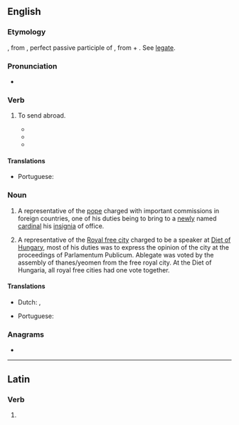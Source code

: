 ==English==

===Etymology===
{{bor|en|fr|ablegat|ablégate|withtext=1}}, from {{der|en|la|ablēgātus}}, perfect passive participle of {{m|la|ablēgō||I send off or away; banish}}, from {{m|la|ab||from, away from}} + {{m|la|lēgō||I dispatch, send on a commission}}. See [[legate]].

===Pronunciation===
* {{a|US}} {{IPA|/ˈæ.bləˌɡeɪt/|/ˈæ.bləˌɡət/|lang=en}}

===Verb===
{{en-verb|ablegat}}

# {{lb|en|obsolete}} To send abroad.
#* {{quote-book|passage=Thou hellish Dog, Depart, or I will amand, '''ablegate''', and send thee to some vast and horrid Desert.|author=R. Carpenter|title=Pragmatical Jesuit 64|year=c. 1660}}
#* {{quote-book|year=1795|title=Elisa Powell, or Trials of sensibility|passage=The evil which you imav gine, therefore, is so far from being really felt, that we are now sufferers by the bad policy of our ancestors, in '''ablegating''' their poor to till the wilds of America; and maintaining them there at an enormous expence|author=Elisa Powell}}
#* {{quote-book|passage=Couriers were '''ablegated''' from all points of the vicinage, to secure the adjuments of pharmacopolists, chirurgeons, and even of amethodists; but their prescriptions had no consimilitude.|year=1870|title=Letters to Squire Pedant: In the East|author=Samuel Klinefelter Hoshour}}

====Translations====
{{trans-top|to send abroad}}
* Portuguese: {{t+|pt|ablegar}}
{{trans-mid}}
{{trans-bottom}}

===Noun===
{{en-noun}}

# {{lb|en|Roman Catholicism}} A representative of the [[pope]] charged with important commissions in foreign countries, one of his duties being to bring to a [[newly]] named [[cardinal]] his [[insignia]] of office.
# {{lb|en|Self-government of "small" nobility in Hungarian Kingdom}} A representative of the [[Royal free city]] charged to be a speaker at [[Diet of Hungary]], most of his duties was to express the opinion of the city at the proceedings of Parlamentum Publicum. Ablegate was voted by the assembly of thanes/yeomen from the free royal city. At the Diet of Hungaria, all royal free cities had one vote together.

====Translations====
{{trans-top|representative of the pope in foreign countries}}
* Dutch: {{t|nl|ablegaat|m}}, {{t|nl|pauselijke gezant|m}}
{{trans-mid}}
* Portuguese: {{t|pt|ablegado|m}}
{{trans-bottom}}

===Anagrams===
* {{anagrams|en|gateable}}

----

==Latin==

===Verb===
{{la-verb-form|ablēgāte}}

# {{inflection of|ablēgō||1|p|pres|actv|impr|lang=la}}